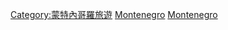 [[Category:蒙特內哥羅旅遊|Category:蒙特內哥羅旅遊]]
[[Category:各國旅遊景點|Montenegro]]
[[Category:歐洲各國旅遊景點|Montenegro]]